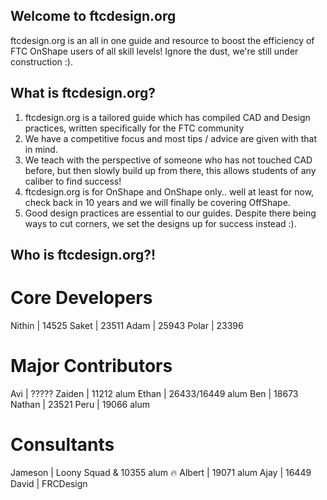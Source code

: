 ## Welcome to ftcdesign.org
 
ftcdesign.org is an all in one guide and resource to boost the efficiency of FTC OnShape users of all skill levels!
Ignore the dust, we're still under construction :).

## What is ftcdesign.org?

1. ftcdesign.org is a tailored guide which has compiled CAD and Design practices, written specifically for the FTC community
2. We have a competitive focus and most tips / advice are given with that in mind.
3. We teach with the perspective of someone who has not touched CAD before, but then slowly build up from there, this allows students of any caliber to find success!
4. ftcdesign.org is for OnShape and OnShape only.. well at least for now, check back in 10 years and we will finally be covering OffShape.
5. Good design practices are essential to our guides. Despite there being ways to cut corners, we set the designs up for success instead :).

## Who is ftcdesign.org?!

# Core Developers

Nithin | 14525
Saket | 23511
Adam | 25943
Polar | 23396

# Major Contributors

Avi | ?????
Zaiden | 11212 alum
Ethan | 26433/16449 alum
Ben | 18673
Nathan | 23521
Peru | 19066 alum

# Consultants

Jameson | Loony Squad & 10355 alum 🔥
Albert | 19071 alum
Ajay | 16449
David | FRCDesign


